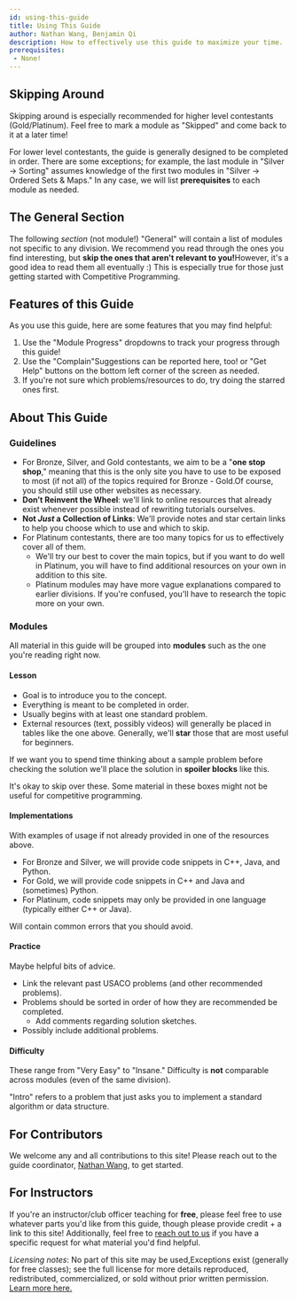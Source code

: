 ```yaml
---
id: using-this-guide
title: Using This Guide
author: Nathan Wang, Benjamin Qi
description: How to effectively use this guide to maximize your time.
prerequisites:
 - None!
---
```


## Skipping Around

Skipping around is especially recommended for higher level contestants (Gold/Platinum). Feel free to <TextTooltip content="Find the dropdown at the top right of this page!">mark a module</TextTooltip> as "Skipped" and come back to it at a later time! 

For lower level contestants, the guide is generally designed to be completed in order. There are some exceptions; for example, the last module in "Silver -> Sorting" assumes knowledge of the first two modules in "Silver -> Ordered Sets & Maps." In any case, we will list **prerequisites** to each module as needed.

## The General Section

The following _section_ (not module!) "General" will contain a list of modules not specific to any division. We recommend you read through the ones you find interesting, but **skip the ones that aren't relevant to you!**<Asterisk>However, it's a good idea to read them all eventually :)</Asterisk> This is especially true for those just getting started with Competitive Programming.

## Features of this Guide

As you use this guide, here are some features that you may find helpful:

1. Use the "Module Progress" dropdowns to track your progress through this guide!
2. Use the "Complain"<Asterisk>Suggestions can be reported here, too!</Asterisk> or "Get Help" buttons on the bottom left corner of the screen as needed.
3. If you're not sure which problems/resources to do, try doing the starred ones first.


## About This Guide

### Guidelines

 - For Bronze, Silver, and Gold contestants, we aim to be a "**one stop shop**," meaning that this is the only site you have to use to be exposed to most (if not all) of the topics required for Bronze - Gold.<Asterisk>Of course, you should still use other websites as necessary.</Asterisk>
 - **Don’t Reinvent the Wheel**: we'll link to online resources that already exist whenever possible instead of rewriting tutorials ourselves.
 - **Not *Just* a Collection of Links**: We'll provide notes and star certain links to help you choose which to use and which to skip.
 - For Platinum contestants, there are too many topics for us to effectively cover all of them.
   - We'll try our best to cover the main topics, but if you want to do well in Platinum, you will have to find additional resources on your own in addition to this site.
   - Platinum modules may have more vague explanations compared to earlier divisions. If you're confused, you'll have to research the topic more on your own.

### Modules

All material in this guide will be grouped into **modules** such as the one you're reading right now.

#### Lesson

  - Goal is to introduce you to the concept.
  - Everything is meant to be completed in order.
  - Usually begins with at least one standard problem.
  - External resources (text, possibly videos) will generally be placed in tables like the one above. Generally, we'll **star** those that are most useful for beginners.

<spoiler title="Hidden Content">

If we want you to spend time thinking about a sample problem before checking the solution we'll place the solution in **spoiler blocks** like this.

</spoiler>

<optional-content title="Optional Content">

It's okay to skip over these. Some material in these boxes might not be useful for competitive programming.

</optional-content>

#### Implementations

With examples of usage if not already provided in one of the resources above.

  - For Bronze and Silver, we will provide code snippets in C++, Java, and Python.
  - For Gold, we will provide code snippets in C++ and Java and (sometimes) Python.
  - For Platinum, code snippets may only be provided in one language (typically either C++ or Java).

<warning-block>

Will contain common errors that you should avoid.

</warning-block>

#### Practice

<info-block title="Pro Tip">

Maybe helpful bits of advice.

</info-block>

  - Link the relevant past USACO problems (and other recommended problems).
  - Problems should be sorted in order of how they are recommended be completed.
    - Add comments regarding solution sketches.
  - Possibly include additional problems.

#### Difficulty

These range from "Very Easy" to "Insane." Difficulty is **not** comparable across modules (even of the same division).

"Intro" refers to a problem that just asks you to implement a standard algorithm or data structure.

<!-- Difficulty should be comparable across a division. Say that you have *almost-solved* a question if you scored at least $n-2$ out of $n$ test cases. At least for platinum, difficulty levels should correspond approximately to the following USA Pre-college almost-solve rates on a USACO contest:

  - Easy: $\ge 40\%$ (ex. Fort Moo, Team Building, Redistricting)
  - Normal: $\ge 20\%$ (ex. Card Game, Balancing, Gathering)
  - Hard: $\ge 10\%$ (ex. Mooriokart, Train Tracking 2, Friendcross)

Old gold problems should probably be bumped up one level. -->


## For Contributors

We welcome any and all contributions to this site! Please reach out to the guide coordinator, [Nathan Wang](mailto:nathan.r.wang@gmail.com), to get started.

## For Instructors

If you're an instructor/club officer teaching for **free**, please feel free to use whatever parts you'd like from this guide, though please provide credit + a link to this site! Additionally, feel free to [reach out to us](mailto:nathan.r.wang@gmail.com) if you have a specific request for what material you'd find helpful.

_Licensing notes_: No part of this site may be used,<Asterisk>Exceptions exist (generally for free classes); see the full license for more details</Asterisk> reproduced, redistributed, commercialized, or sold without prior written permission. [Learn more here.](/license)
